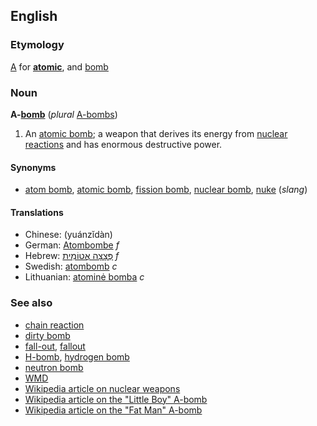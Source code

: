 ==English==
===Etymology===
[[A]] for '''[[atomic]]''', and [[bomb]]

===Noun===
'''A-[[bomb]]''' (''plural'' [[A-bombs]])<!--always capitalized-->

#An [[atomic bomb]]; a weapon that derives its energy from [[nuclear reaction]]s and has enormous destructive power.

====Synonyms====
*[[atom bomb]], [[atomic bomb]], [[fission bomb]], [[nuclear bomb]], [[nuke]] (''slang'')

==== Translations ====

* Chinese: (yuánzĭdàn)
* German: [[Atombombe]] ''f''
* Hebrew: [[פצצה אטומית|פְּצָצָה אֲטוֹמִית]] ''f''
* Swedish: [[atombomb]] ''c''
* Lithuanian: [[atominė bomba]] ''c''

===See also===
*[[chain reaction]]
*[[dirty bomb]]
*[[fall-out]], [[fallout]]
*[[H-bomb]], [[hydrogen bomb]]
*[[neutron bomb]]
*[[WMD]]
*[[w:nuclear weapon|Wikipedia article on nuclear weapons]]
*[[w:Little Boy|Wikipedia article on the "Little Boy" A-bomb]]
*[[w:Fat Man|Wikipedia article on the "Fat Man" A-bomb]]